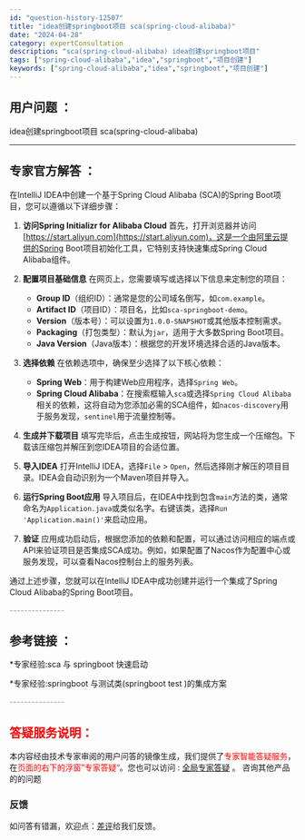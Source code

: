 ```yaml
---
id: "question-history-12507"
title: "idea创建springboot项目 sca(spring-cloud-alibaba)"
date: "2024-04-28"
category: expertConsultation
description: "sca(spring-cloud-alibaba) idea创建springboot项目"
tags: ["spring-cloud-alibaba","idea","springboot","项目创建"]
keywords: ["spring-cloud-alibaba","idea","springboot","项目创建"]
---
```


## 用户问题 ： 
 idea创建springboot项目 sca(spring-cloud-alibaba) 

---------------
## 专家官方解答 ：

在IntelliJ IDEA中创建一个基于Spring Cloud Alibaba (SCA)的Spring Boot项目，您可以遵循以下详细步骤：

1. **访问Spring Initializr for Alibaba Cloud**
   首先，打开浏览器并访问[https://start.aliyun.com](https://start.aliyun.com)，这是一个由阿里云提供的Spring Boot项目初始化工具，它特别支持快速集成Spring Cloud Alibaba组件。

2. **配置项目基础信息**
   在网页上，您需要填写或选择以下信息来定制您的项目：
   - **Group ID**（组织ID）：通常是您的公司域名倒写，如`com.example`。
   - **Artifact ID**（项目ID）：项目名，比如`sca-springboot-demo`。
   - **Version**（版本号）：可以设置为`1.0.0-SNAPSHOT`或其他版本控制需求。
   - **Packaging**（打包类型）：默认为`jar`，适用于大多数Spring Boot项目。
   - **Java Version**（Java版本）：根据您的开发环境选择合适的Java版本。

3. **选择依赖**
   在依赖选项中，确保至少选择了以下核心依赖：
   - **Spring Web**：用于构建Web应用程序，选择`Spring Web`。
   - **Spring Cloud Alibaba**：在搜索框输入`sca`或选择`Spring Cloud Alibaba`相关的依赖，这将自动为您添加必需的SCA组件，如`nacos-discovery`用于服务发现，`sentinel`用于流量控制等。

4. **生成并下载项目**
   填写完毕后，点击生成按钮，网站将为您生成一个压缩包。下载该压缩包并解压到您IDEA项目的合适位置。

5. **导入IDEA**
   打开IntelliJ IDEA，选择`File` > `Open`，然后选择刚才解压的项目目录。IDEA会自动识别为一个Maven项目并导入。

6. **运行Spring Boot应用**
   导入项目后，在IDEA中找到包含`main`方法的类，通常命名为`Application.java`或类似名字。右键该类，选择`Run 'Application.main()'`来启动应用。

7. **验证**
   应用成功启动后，根据您添加的依赖和配置，可以通过访问相应的端点或API来验证项目是否集成SCA成功。例如，如果配置了Nacos作为配置中心或服务发现，可以查看Nacos控制台上的服务列表。

通过上述步骤，您就可以在IntelliJ IDEA中成功创建并运行一个集成了Spring Cloud Alibaba的Spring Boot项目。


<font color="#949494">---------------</font> 


## 参考链接 ：

*专家经验:sca 与 springboot 快速启动 
 
 *专家经验:springboot 与测试类(springboot test )的集成方案 


 <font color="#949494">---------------</font> 
 


## <font color="#FF0000">答疑服务说明：</font> 

本内容经由技术专家审阅的用户问答的镜像生成，我们提供了<font color="#FF0000">专家智能答疑服务</font>，在<font color="#FF0000">页面的右下的浮窗”专家答疑“</font>。您也可以访问 : [全局专家答疑](https://opensource.alibaba.com/chatBot) 。 咨询其他产品的的问题

### 反馈
如问答有错漏，欢迎点：[差评](https://ai.nacos.io/user/feedbackByEnhancerGradePOJOID?enhancerGradePOJOId=12600)给我们反馈。
